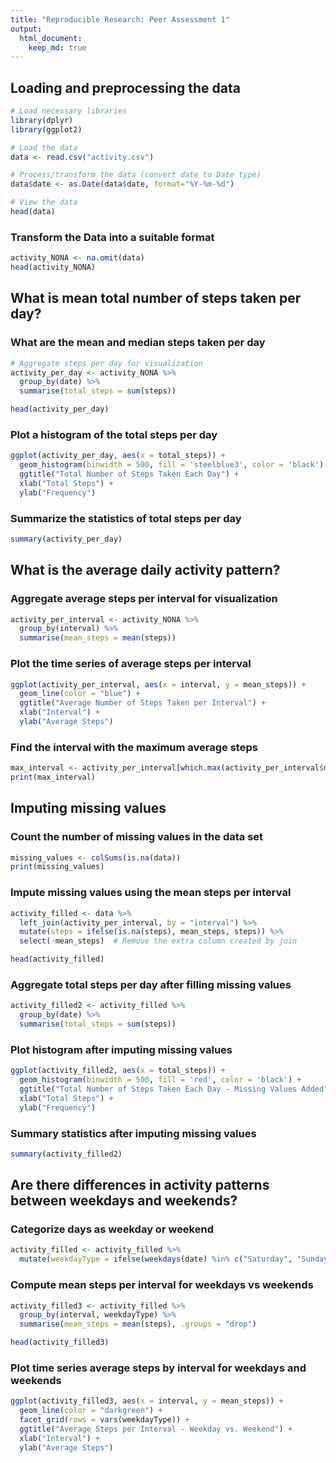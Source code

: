 ```yaml
---
title: "Reproducible Research: Peer Assessment 1"
output: 
  html_document:
    keep_md: true
---
```



## Loading and preprocessing the data

```r
# Load necessary libraries
library(dplyr)
library(ggplot2)

# Load the data
data <- read.csv("activity.csv")

# Process/transform the data (convert date to Date type)
data$date <- as.Date(data$date, format="%Y-%m-%d")

# View the data
head(data)
```

### Transform the Data into a suitable format
```r
activity_NONA <- na.omit(data)
head(activity_NONA)
```


## What is mean total number of steps taken per day?
### What are the mean and median steps taken per day
```r
# Aggregate steps per day for visualization
activity_per_day <- activity_NONA %>%
  group_by(date) %>%
  summarise(total_steps = sum(steps))

head(activity_per_day)
```
### Plot a histogram of the total steps per day
```r
ggplot(activity_per_day, aes(x = total_steps)) +
  geom_histogram(binwidth = 500, fill = 'steelblue3', color = 'black') +
  ggtitle("Total Number of Steps Taken Each Day") +
  xlab("Total Steps") +
  ylab("Frequency")
```

### Summarize the statistics of total steps per day
```r
summary(activity_per_day)
```


## What is the average daily activity pattern?
### Aggregate average steps per interval for visualization
```r
activity_per_interval <- activity_NONA %>%
  group_by(interval) %>%
  summarise(mean_steps = mean(steps))
```

### Plot the time series of average steps per interval
```r
ggplot(activity_per_interval, aes(x = interval, y = mean_steps)) + 
  geom_line(color = "blue") +
  ggtitle("Average Number of Steps Taken per Interval") +
  xlab("Interval") +
  ylab("Average Steps")
```

### Find the interval with the maximum average steps
```r
max_interval <- activity_per_interval[which.max(activity_per_interval$mean_steps),]
print(max_interval)
```


## Imputing missing values
### Count the number of missing values in the data set
```r
missing_values <- colSums(is.na(data))
print(missing_values)
```

### Impute missing values using the mean steps per interval
```r
activity_filled <- data %>%
  left_join(activity_per_interval, by = "interval") %>%
  mutate(steps = ifelse(is.na(steps), mean_steps, steps)) %>%
  select(-mean_steps)  # Remove the extra column created by join

head(activity_filled)
```

### Aggregate total steps per day after filling missing values
```r
activity_filled2 <- activity_filled %>%
  group_by(date) %>%
  summarise(total_steps = sum(steps))
```

### Plot histogram after imputing missing values
```r
ggplot(activity_filled2, aes(x = total_steps)) +
  geom_histogram(binwidth = 500, fill = 'red', color = 'black') +
  ggtitle("Total Number of Steps Taken Each Day - Missing Values Added") +
  xlab("Total Steps") +
  ylab("Frequency")
```

### Summary statistics after imputing missing values
```r
summary(activity_filled2)
```


## Are there differences in activity patterns between weekdays and weekends?
### Categorize days as weekday or weekend
```r
activity_filled <- activity_filled %>%
  mutate(weekdayType = ifelse(weekdays(date) %in% c("Saturday", "Sunday"), "weekend", "weekday"))
```

### Compute mean steps per interval for weekdays vs weekends
```r
activity_filled3 <- activity_filled %>%
  group_by(interval, weekdayType) %>%
  summarise(mean_steps = mean(steps), .groups = "drop")

head(activity_filled3)
```

### Plot time series average steps by interval for weekdays and weekends
```r
ggplot(activity_filled3, aes(x = interval, y = mean_steps)) + 
  geom_line(color = "darkgreen") +
  facet_grid(rows = vars(weekdayType)) +
  ggtitle("Average Steps per Interval - Weekday vs. Weekend") +
  xlab("Interval") +
  ylab("Average Steps")
```
